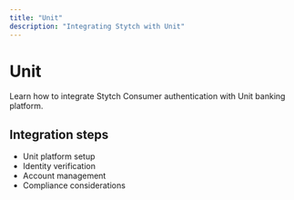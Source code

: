```yaml
---
title: "Unit"
description: "Integrating Stytch with Unit"
---
```


# Unit

Learn how to integrate Stytch Consumer authentication with Unit banking platform.

## Integration steps

- Unit platform setup
- Identity verification
- Account management
- Compliance considerations
